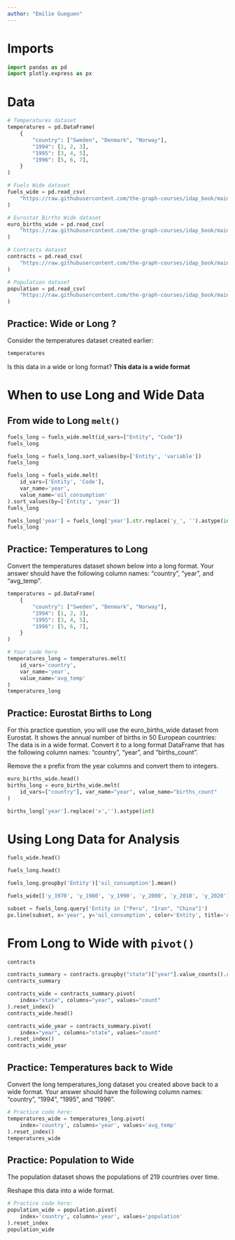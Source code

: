 ```yaml
---
author: "Emilie Gueguen"
---
```


# Imports

```python
import pandas as pd
import plotly.express as px
```

# Data

```python
# Temperatures dataset
temperatures = pd.DataFrame(
    {
        "country": ["Sweden", "Denmark", "Norway"],
        "1994": [1, 2, 3],
        "1995": [3, 4, 5],
        "1996": [5, 6, 7],
    }
)

# Fuels Wide dataset
fuels_wide = pd.read_csv(
    "https://raw.githubusercontent.com/the-graph-courses/idap_book/main/data/oil_per_capita_wide.csv"
)

# Eurostat Births Wide dataset
euro_births_wide = pd.read_csv(
    "https://raw.githubusercontent.com/the-graph-courses/idap_book/main/data/euro_births_wide.csv"
)

# Contracts dataset
contracts = pd.read_csv(
    "https://raw.githubusercontent.com/the-graph-courses/idap_book/main/data/chicago_contracts_20_23.csv"
)

# Population dataset
population = pd.read_csv(
    "https://raw.githubusercontent.com/the-graph-courses/idap_book/main/data/tidyr_population.csv"
)
```

## Practice: Wide or Long ?
Consider the temperatures dataset created earlier:

```python
temperatures
```

Is this data in a wide or long format? **This data is a wide format**

# When to use Long and Wide Data

## From wide to Long `melt()`

```python
fuels_long = fuels_wide.melt(id_vars=["Entity", "Code"])
fuels_long
```

```python
fuels_long = fuels_long.sort_values(by=['Entity', 'variable'])
fuels_long
```

```python
fuels_long = fuels_wide.melt(
    id_vars=['Entity', 'Code'],
    var_name='year',
    value_name='oil_consumption'
).sort_values(by=['Entity', 'year'])
fuels_long
```


```python
fuels_long['year'] = fuels_long['year'].str.replace('y_', '').astype(int)
fuels_long
```

## Practice: Temperatures to Long

Convert the temperatures dataset shown below into a long format. Your answer should have the following column names: “country”, “year”, and “avg_temp”.

```python
temperatures = pd.DataFrame(
    {
        "country": ["Sweden", "Denmark", "Norway"],
        "1994": [1, 2, 3],
        "1995": [3, 4, 5],
        "1996": [5, 6, 7],
    }
)
```

```python
# Your code here
temperatures_long = temperatures.melt(
    id_vars='country',
    var_name='year',
    value_name='avg_temp'
)
temperatures_long
```

## Practice: Eurostat Births to Long

For this practice question, you will use the euro_births_wide dataset from Eurostat. It shows the annual number of births in 50 European countries:
The data is in a wide format. Convert it to a long format DataFrame that has the following column names: “country”, “year”, and “births_count”.

Remove the x prefix from the year columns and convert them to integers.
```python
euro_births_wide.head()
births_long = euro_births_wide.melt(
    id_vars=["country"], var_name="year", value_name="births_count"
)

births_long['year'].replace('x','').astype(int)
```

# Using Long Data for Analysis

```python
fuels_wide.head()
```

```python
fuels_long.head()
```

```python
fuels_long.groupby('Entity')['oil_consumption'].mean()
```

```python
fuels_wide[['y_1970', 'y_1980', 'y_1990', 'y_2000', 'y_2010', 'y_2020']].mean(axis=1)
```

```python
subset = fuels_long.query('Entity in ["Peru", "Iran", "China"]')
px.line(subset, x='year', y='oil_consumption', color='Entity', title='Average Fossil Fuel Consumption per Country')
```

# From Long to Wide with `pivot()`
```python
contracts
```

```python
contracts_summary = contracts.groupby("state")["year"].value_counts().reset_index()
contracts_summary
```

```python
contracts_wide = contracts_summary.pivot(
    index="state", columns="year", values="count"
).reset_index()
contracts_wide.head()
```

```python
contracts_wide_year = contracts_summary.pivot(
    index="year", columns="state", values="count"
).reset_index()
contracts_wide_year
```

## Practice: Temperatures back to Wide
Convert the long temperatures_long dataset you created above back to a wide format. Your answer should have the following column names: “country”, “1994”, “1995”, and “1996”.

```python
# Practice code here:
temperatures_wide = temperatures_long.pivot(
    index='country', columns='year', values='avg_temp'
).reset_index()
temperatures_wide
```

## Practice: Population to Wide

The population dataset shows the populations of 219 countries over time.

Reshape this data into a wide format.

```python
# Practice code here:
population_wide = population.pivot(
    index='country', columns='year', values='population'
).reset_index
population_wide
```